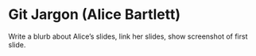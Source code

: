 # Git Jargon (Alice Bartlett)

Write a blurb about Alice's slides, link her slides, show screenshot of first slide. 